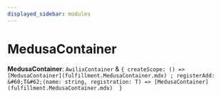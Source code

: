 ```yaml
---
displayed_sidebar: modules
---
```



# MedusaContainer

 **MedusaContainer**: `AwilixContainer` & ``{ createScope: () => [MedusaContainer](fulfillment.MedusaContainer.mdx) ; registerAdd: &#60;T&#62;(name: string, registration: T) => [MedusaContainer](fulfillment.MedusaContainer.mdx)  }``
